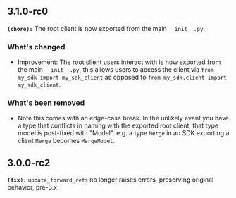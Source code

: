 ## 3.1.0-rc0
**`(chore):`** The root client is now exported from the main `__init__.py`.

### What's changed
- Improvement: The root client users interact with is now exported from the main `__init__.py`, this allows users to access the client via `from my_sdk import my_sdk_client` as opposed to `from my_sdk.client import my_sdk_client`.

### What's been removed
- Note this comes with an edge-case break. In the unlikely event you have a type that conflicts in naming with the exported root client, that type model is post-fixed with "Model". e.g. a type `Merge` in an SDK exporting a client `Merge` becomes `MergeModel`.

## 3.0.0-rc2
**`(fix):`** `update_forward_refs` no longer raises errors, preserving original behavior, pre-3.x.

